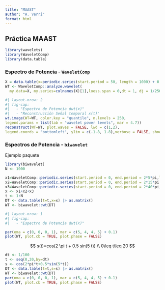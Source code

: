 ```yaml
---
title: "MAAST"
author: "A. Verri"
format: html
---
```


## Práctica MAAST

```r
library(wavelets)
library(WaveletComp)
library(data.table)
```

### Espectro de Potencia - `WaveletComp`

```r
X = data.table(x=periodic.series(start.period = 50, length = 1000) + 0.2*rnorm(1000))
WT <- WaveletComp::analyze.wavelet(
  my.data=X, my.series=colnames(X)[1],loess.span = 0,dt = 1, dj = 1/250,lowerPeriod = 16,upperPeriod = 128,make.pval = TRUE, n.sim = 10)


```

```r
#| layout-nrow: 2
#| fig-cap: 
#|   - "Espectro de Potencia dwt(x)"
#|   - "Reconstrucción Señal temporal x(t)"
wt.image(WT=WT, color.key = "quantile", n.levels = 250,
legend.params = list(lab = "wavelet power levels", mar = 4.7))
reconstruct(WT=WT, plot.waves = FALSE, lwd = c(1,2),
legend.coords = "bottomleft", ylim = c(-1.8, 1.8),verbose = FALSE, show.legend = FALSE)
```

### Espectros de Potencia - `biwavelet`

Ejemplo paquete

```r
library(biwavelet)
N <- 1000

x1=WaveletComp::periodic.series(start.period = 0, end.period = 2*5*pi,length = N) 
x2=WaveletComp::periodic.series(start.period = 0, end.period = 2*15*pi,length = N) # sin(seq(from=0, to=2*15*pi, length=1000))
x3=WaveletComp::periodic.series(start.period = 0, end.period = 2*40*pi,length = N) # sin(seq(from=0, to=2*40*pi, length=1000))
x <- x1+x2+x3
t <- 1:N
DT <- data.table(t=t,x=x) |> as.matrix()
WT <- biwavelet::wt(DT)


```

```r
#| layout-nrow: 1
#| fig-cap: 
#|   - "Espectro de Potencia dwt(x)"

par(oma = c(0, 0, 0, 1), mar = c(5, 4, 4, 5) + 0.1)
plot(WT, plot.cb = TRUE, plot.phase = FALSE)
```

$$
s(t)=cos(2 \pi t + 0.5 sin(5 t)) \\ 0\leq t\leq 20
$$

```r
dt <- 1/100
t <- seq(0,20,by=dt)
s <- cos(2*pi*t+0.5*sin(5*t))
DT <- data.table(t=t,s=s) |> as.matrix()
WT <- biwavelet::wt(DT)
par(oma = c(0, 0, 0, 1), mar = c(5, 4, 4, 5) + 0.1)
plot(WT, plot.cb = TRUE, plot.phase = FALSE)
```
